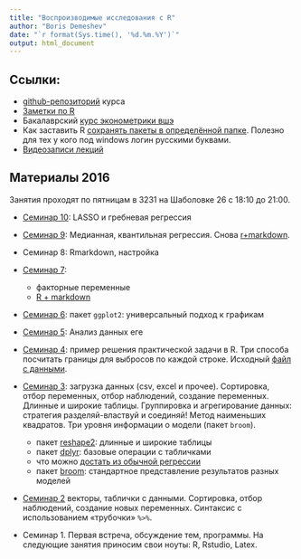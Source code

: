```yaml
---
title: "Воспроизводимые исследования с R"
author: "Boris Demeshev"
date: "`r format(Sys.time(), '%d.%m.%Y')`"
output: html_document
---
```


Ссылки:
-------
* [github-репозиторий](https://github.com/bdemeshev/rrr) курса
* [Заметки по R](http://bdemeshev.github.io/r_cycle/)
* Бакалаврский [курс эконометрики вшэ](http://bdemeshev.github.io/em301/)
* Как заставить R [сохранять пакеты в определённой папке](http://stackoverflow.com/questions/20440041/). Полезно для тех у кого под windows логин русскими буквами.
* [Видеозаписи лекций](http://www.youtube.com/playlist?list=PL1poMUvVlAqeH5DM0oowO4U7dQQ80CevV)

Материалы 2016
--------------
Занятия проходят по пятницам в 3231 на Шаболовке 26 с 18:10 до 21:00.


* [Семинар 10](https://github.com/bdemeshev/rrr/raw/master/scripts/sem_10_lasso.R): LASSO и гребневая регрессия

* [Семинар 9](https://github.com/bdemeshev/rrr/raw/master/scripts/sem_09_quant.R): Медианная, квантильная регрессия. Снова [r+markdown](https://github.com/bdemeshev/rrr/raw/master/scripts/sem_09.Rmd).

* Семинар 8: Rmarkdown, настройка

* [Семинар 7](https://github.com/bdemeshev/rrr/raw/master/scripts/sem_07.R): 
    - факторные переменные
    - [R + markdown](https://github.com/bdemeshev/rrr/blob/master/scripts/sem_07_demo.Rmd)

* [Семинар 6](https://github.com/bdemeshev/rrr/raw/master/scripts/sem_06.R): пакет `ggplot2`: универсальный подход к графикам

* [Семинар 5](https://github.com/bdemeshev/rrr/raw/master/scripts/sem_05.R): Анализ данных еге

* [Семинар 4](https://github.com/bdemeshev/rrr/raw/master/scripts/sem_04.R): пример решения практической задачи в R. Три способа посчитать границы для выбросов по каждой строке. Исходный [файл с данными](https://github.com/bdemeshev/rrr/raw/master/examples/%D0%9F%D1%80%D0%B8%D0%BC%D0%B5%D1%80%20%D1%81%D1%82%D1%80%D1%83%D0%BA%D1%82%D1%83%D1%80%D1%8B%20%D0%B4%D0%B0%D0%BD%D0%BD%D1%8B%D1%85.csv).

* [Семинар 3](https://github.com/bdemeshev/rrr/raw/master/scripts/sem_03.R): загрузка данных (csv, excel и прочее). Сортировка, отбор переменных, отбор наблюдений, создание переменных. Длинные и широкие таблицы. Группировка и агрегирование данных: стратегия разделяй-властвуй и соединяй! Метод наименьших квадратов. Три уровня информации о модели (пакет `broom`).
    - пакет [reshape2](http://seananderson.ca/2013/10/19/reshape.html): длинные и широкие таблицы
    - пакет [dplyr](https://cran.rstudio.com/web/packages/dplyr/vignettes/introduction.html): базовые операции с табличками
    - что можно [достать из обычной регрессии](http://bdemeshev.github.io/r_cycle/cycle_files/02_ols_oranges.html)
    - пакет [broom](https://cran.r-project.org/web/packages/broom/vignettes/broom.html): стандартное представление результатов разных моделей

* [Семинар 2](https://github.com/bdemeshev/rrr/raw/master/scripts/sem_02.R) векторы, таблички с данными. Сортировка, отбор наблюдений, создание новых переменных. Синтаксис с использованием «трубочки» `%>%`.
* Семинар 1. Первая встреча, обсуждение тем, программы. На следующие занятия приносим свои ноуты: R, Rstudio, Latex.


